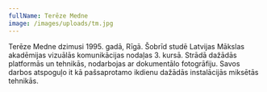 ```yaml
---
fullName: Terēze Medne
image: /images/uploads/tm.jpg
---
```

Terēze Medne dzimusi 1995. gadā, Rīgā. Šobrīd studē Latvijas Mākslas akadēmijas vizuālās komunikācijas nodaļas 3. kursā. Strādā dažādās platformās un tehnikās, nodarbojas ar dokumentālo fotogrāfiju. Savos darbos atspoguļo it kā pašsaprotamo ikdienu dažādās instalācijās miksētās tehnikās.